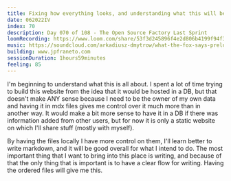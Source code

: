 ```yaml
---
title: Fixing how everything looks, and understanding what this will be about
date: 062022IV
index: 70
description: Day 070 of 108 - The Open Source Factory Last Sprint
loomRecording: https://www.loom.com/share/53f3d245896f4e2d806b4199f94f3c8e
music: https://soundcloud.com/arkadiusz-dmytrow/what-the-fox-says-prelude
building: www.jpfraneto.com
sessionDuration: 1hours59minutes
feeling: 85
---
```


I'm beginning to understand what this is all about. I spent a lot of time trying to build this website from the idea that it would be hosted in a DB, but that doesn't make ANY sense because I need to be the owner of my own data and having it in mdx files gives me control over it much more than in another way. It would make a bit more sense to have it in a DB if there was information added from other users, but for now it is only a static website on which I'll share stuff (mostly with myself).

By having the files locally I have more control on them, I'll learn better to write markdown, and it will be good overall for what I intend to do. The most important thing that I want to bring into this place is writing, and because of that the only thing that is important is to have a clear flow for writing. Having the ordered files will give me this.
